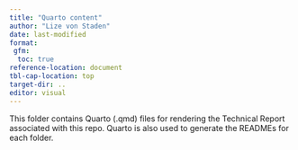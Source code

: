 ```yaml
---
title: "Quarto content"
author: "Lize von Staden"
date: last-modified
format: 
 gfm:
  toc: true
reference-location: document
tbl-cap-location: top
target-dir: ..
editor: visual
---
```


This folder contains Quarto (.qmd) files for rendering the Technical Report associated with this repo. Quarto is also used to generate the READMEs for each folder.